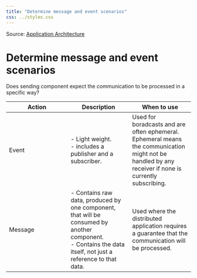 ```yaml
---
title: "Determine message and event scenarios"
css: ../styles.css
---
```


Source: [Application Architecture](https://microsoftlearning.github.io/AZ-305-DesigningMicrosoftAzureInfrastructureSolutions/Instructions/CaseStudy/06-Apparchitecture.html)

# Determine message and event scenarios
Does sending component expect the communication to be processed in a specific way?

|Action|Description|When to use|
|--|--|--|
|Event|- Light weight.<br/>- includes a publisher and a subscriber.|Used for boradcasts and are often ephemeral. Ephemeral means the communication might not be handled by any receiver if none is currently subscribing.|
|Message|- Contains raw data, produced by one component, that will be consumed by another component.<br/>- Contains the data itself, not just a reference to that data.|Used where the distributed application requires a guarantee that the communication will be processed.|
